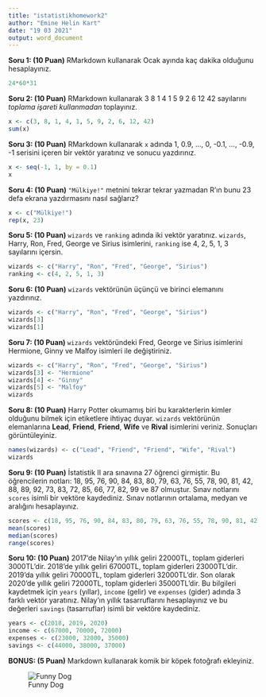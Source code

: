 ---
title: "istatistikhomework2"
author: "Emine Helin Kart"
date: "19 03 2021"
output: word_document
---

**Soru 1: (10 Puan)** RMarkdown kullanarak Ocak ayında kaç dakika olduğunu hesaplayınız.

```{r}
24*60*31
```

**Soru 2: (10 Puan)** RMarkdown kullanarak 3 8 1 4 1 5 9 2 6 12 42 sayılarını *toplama işareti kullanmadan* toplayınız.

```{r}
x <- c(3, 8, 1, 4, 1, 5, 9, 2, 6, 12, 42)
sum(x)
```

**Soru 3: (10 Puan)** RMarkdown kullanarak `x` adında 1, 0.9, ..., 0, -0.1, ..., -0.9, -1 serisini içeren bir vektör yaratınız ve sonucu yazdırınız.

```{r}
x <- seq(-1, 1, by = 0.1)
x
```

**Soru 4: (10 Puan)** `"Mülkiye!"` metnini tekrar tekrar yazmadan R'ın bunu 23 defa ekrana yazdırmasını nasıl sağlarız?

```{r}
x <- c("Mülkiye!")
rep(x, 23)
```

**Soru 5: (10 Puan)** `wizards` ve `ranking` adında iki vektör yaratınız.
`wizards`, Harry, Ron, Fred, George ve Sirius isimlerini, `ranking` ise 4, 2, 5, 1, 3 sayılarını içersin.

```{r}
wizards <- c("Harry", "Ron", "Fred", "George", "Sirius")
ranking <- c(4, 2, 5, 1, 3)
```

**Soru 6: (10 Puan)** `wizards` vektörünün üçünçü ve birinci elemanını yazdırınız.

```{r}
wizards <- c("Harry", "Ron", "Fred", "George", "Sirius")
wizards[3]
wizards[1]
```

**Soru 7: (10 Puan)** `wizards` vektöründeki Fred, George ve Sirius isimlerini Hermione, Ginny ve Malfoy isimleri ile değiştiriniz.

```{r}
wizards <- c("Harry", "Ron", "Fred", "George", "Sirius")
wizards[3] <- "Hermione"
wizards[4] <- "Ginny"
wizards[5] <- "Malfoy"
wizards
```

**Soru 8: (10 Puan)** Harry Potter okumamış biri bu karakterlerin kimler olduğunu bilmek için etiketlere ihtiyaç duyar.
`wizards` vektörünün elemanlarına **Lead**, **Friend**, **Friend**, **Wife** ve **Rival** isimlerini veriniz.
Sonuçları görüntüleyiniz.

```{r}
names(wizards) <- c("Lead", "Friend", "Friend", "Wife", "Rival")
wizards
```

**Soru 9: (10 Puan)** İstatistik II ara sınavına 27 öğrenci girmiştir.
Bu öğrencilerin notları: 18, 95, 76, 90, 84, 83, 80, 79, 63, 76, 55, 78, 90, 81, 42, 88, 89, 92, 73, 83, 72, 85, 66, 77, 82, 99 ve 87 olmuştur.
Sınav notlarını `scores` isimli bir vektöre kaydediniz.
Sınav notlarının ortalama, medyan ve aralığını hesaplayınız.

```{r}
scores <- c(18, 95, 76, 90, 84, 83, 80, 79, 63, 76, 55, 78, 90, 81, 42, 88, 89, 92, 73, 83, 72, 85, 66, 77, 82, 99, 87)
mean(scores)
median(scores)
range(scores)
```

**Soru 10: (10 Puan)** 2017'de Nilay'ın yıllık geliri 22000TL, toplam giderleri 3000TL'dir.
2018'de yıllık geliri 67000TL, toplam giderleri 23000TL'dir.
2019'da yıllık geliri 70000TL, toplam giderleri 32000TL'dir.
Son olarak 2020'de yıllık geliri 72000TL, toplam giderleri 35000TL'dir.
Bu bilgileri kaydetmek için `years` (yıllar), `income` (gelir) ve `expenses` (gider) adında 3 farklı vektör yaratınız.
Nilay'ın yıllık tasarruflarını hesaplayınız ve bu değerleri `savings` (tasarruflar) isimli bir vektöre kaydediniz.

```{r}
years <- c(2018, 2019, 2020)
income <- c(67000, 70000, 72000)
expenses <- c(23000, 32000, 35000)
savings <- c(44000, 38000, 37000)
```

**BONUS: (5 Puan)** Markdown kullanarak komik bir köpek fotoğrafı ekleyiniz.

![Funny Dog](https://i.pinimg.com/originals/07/a8/8d/07a88d1f5115a47e65c3f2598a760d82.jpg)